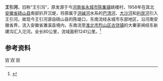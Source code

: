 {{Infobox River
  | river_name      = 王引河
  | image_name      =
  | image_size      = 
  | caption         = 
  | origin          = [[安徽省|安徽省]][[砀山县|砀山县]][[关帝庙镇|关帝庙镇]]陈堤口固口闸
  | mouth           = 安徽省[[淮北市|淮北市]][[烈山区|烈山区]][[古饶镇|古饶镇]]大秦家西[[沱河|沱河]]
  | basin_countries = {{PRC}}
  | length          = 80公里
  | elevation       = 
  | mouth_elevation = 
  | discharge       = 
  | watershed       = 1241平方公里
}}
'''王引河'''，旧称“王引沟”，原发源于今[[河南省|河南省]][[永城市|永城市]][[陈集镇_(永城市)|陈集镇]]姚楼村，1958年在其北[[安徽省|安徽省]][[砀山县|砀山县]]南部扒开沉堤，将原属于[[洪碱河|洪碱河]]水系的[[巴清河|巴清河]]、[[大沙河_(王引河)|大沙河]]和[[利民河_(王引河)|利民河]]引入王引河。故现今王引河源自砀山县的陈堤口，东南流经永城市东部地区，沿河南安徽省界，流入安徽省濉溪县境内，东南流至[[淮北市|淮北市]][[烈山区|烈山区]][[古饶镇|古饶镇]]的大秦家闸经东新建沟汇入沱河。全长80公里，流域面积1241公里。<ref name="中国河湖大典">{{cite book zh |author=《中国河湖大典》编纂委员会 |title=《中国河湖大典·淮河卷》 |format=M |edition=1 |location=北京 |publisher=中国水利水电出版社 |date=2010年9月 |pages=116页 |id= ISBN 978-7-5084-7953-8}}</ref>

==参考资料==
{{reflist}}
{{淮河}}
[[Category:淮河水系|W]]
[[Category:河南河流|W]]
[[Category:安徽河流|W]]